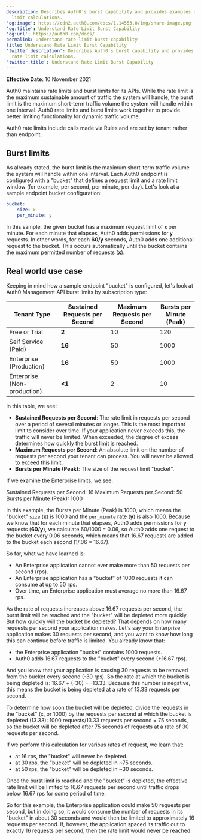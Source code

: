 ```yaml
---
description: Describes Auth0's burst capability and provides examples of rate
  limit calculations.
'og:image': https://cdn2.auth0.com/docs/1.14553.0/img/share-image.png
'og:title': Understand Rate Limit Burst Capability
'og:url': https://auth0.com/docs/
permalink: understand-rate-limit-burst-capability
title: Understand Rate Limit Burst Capability
'twitter:description': Describes Auth0's burst capability and provides examples of
  rate limit calculations.
'twitter:title': Understand Rate Limit Burst Capability
---
```

**Effective Date**: 10 November 2021

Auth0 maintains rate limits and burst limits for its APIs. While the rate limit is the maximum sustainable amount of traffic the system will handle, the burst limit is the maximum short-term traffic volume the system will handle within one interval. Auth0 rate limits and burst limits work together to provide better limiting functionality for dynamic traffic volume.

Auth0 rate limits include calls made via Rules and are set by tenant rather than endpoint.

## Burst limits

As already stated, the burst limit is the maximum short-term traffic volume the system will handle within one interval. Each Auth0 endpoint is configured with a "bucket" that defines a request limit and a rate limit window (for example, per second, per minute, per day). Let's look at a sample endpoint bucket configuration:

```yaml lines
bucket:
    size: x
    per_minute: y
```






In this sample, the given bucket has a maximum request limit of **`x`** per minute. For each minute that elapses, Auth0 adds permissions for **`y`** requests. In other words, for each **60/y** seconds, Auth0 adds one additional request to the bucket. This occurs automatically until the bucket contains the maximum permitted number of requests (**x**).

## Real world use case

Keeping in mind how a sample endpoint "bucket" is configured, let's look at Auth0 <Tooltip tip="Management API: A product to allow customers to perform administrative tasks." cta="View Glossary" href="/docs/glossary?term=Management+API">Management API</Tooltip> burst limits by subscription type:

<table class="table"><thead>
<tr>
<th>Tenant Type</th>
<th>Sustained Requests per Second</th>
<th>Maximum Requests per Second</th>
<th>Bursts per Minute (Peak)</th>
</tr>
</thead>
<tbody>
<tr>
<td>Free or Trial</td>
<td><strong>2</strong></td>
<td>10</td>
<td>120</td>
</tr>
<tr>
<td>Self Service (Paid)</td>
<td><strong>16</strong></td>
<td>50</td>
<td>1000</td>
</tr>
<tr>
<td>Enterprise (Production)</td>
<td><strong>16</strong></td>
<td>50</td>
<td>1000</td>
</tr>
<tr>
<td>Enterprise (Non-production)</td>
<td><strong>&lt;1</strong></td>
<td>2</td>
<td>10</td>
</tr>
</tbody>
</table>

In this table, we see:

* **Sustained Requests per Second**: The rate limit in requests per second over a period of several minutes or longer. This is the most important limit to consider over time. If your application never exceeds this, the traffic will never be limited. When exceeded, the degree of excess determines how quickly the burst limit is reached.
* **Maximum Requests per Second**: An absolute limit on the number of requests per second your tenant can process. You will never be allowed to exceed this limit.
* **Bursts per Minute (Peak)**: The size of the request limit "bucket".

If we examine the Enterprise limits, we see:

Sustained Requests per Second: 16
Maximum Requests per Second: 50
Bursts per Minute (Peak): 1000

In this example, the Bursts per Minute (Peak) is 1000, which means the "bucket" `size` (**x**) is 1000 and the `per_minute` rate (**y**) is also 1000. Because we know that for each minute that elapses, Auth0 adds permissions for **`y`** requests (**60/y**), we calculate 60/1000 = 0.06, so Auth0 adds one request to the bucket every 0.06 seconds, which means that 16.67 requests are added to the bucket each second (1/.06 = 16.67).

So far, what we have learned is:

* An Enterprise application cannot ever make more than 50 requests per second (rps).
* An Enterprise application has a “bucket” of 1000 requests it can consume at up to 50 rps.
* Over time, an Enterprise application must average no more than 16.67 rps.

As the rate of requests increases above 16.67 requests per second, the burst limit will be reached and the "bucket" will be depleted more quickly. But how quickly will the bucket be depleted? That depends on how many requests per second your application makes.
Let's say your Enterprise application makes 30 requests per second, and you want to know how long this can continue before traffic is limited. You already know that:

* the Enterprise application "bucket" contains 1000 requests.
* Auth0 adds 16.67 requests to the "bucket" every second (+16.67 rps).

And you know that your application is causing 30 requests to be removed from the bucket every second (-30 rps). So the rate at which the bucket is being depleted is: 16.67 + (-30) = -13.33. Because this number is negative, this means the bucket is being depleted at a rate of 13.33 requests per second.

To determine how soon the bucket will be depleted, divide the requests in the "bucket" (x, or 1000) by the requests per second at which the bucket is depleted (13.33): 1000 requests/13.33 requests per second = 75 seconds, so the bucket will be depleted after 75 seconds of requests at a rate of 30 requests per second.

If we perform this calculation for various rates of request, we learn that:

* at 16 rps, the "bucket" will never be depleted.
* at 30 rps, the "bucket" will be depleted in ~75 seconds.
* at 50 rps, the "bucket" will be depleted in ~30 seconds.

Once the burst limit is reached and the "bucket" is depleted, the effective rate limit will be limited to 16.67 requests per second until traffic drops below 16.67 rps for some period of time.

So for this example, the Enterprise application could make 50 requests per second, but in doing so, it would consume the number of requests in its "bucket" in about 30 seconds and would then be limited to approximately 16 requests per second. If, however, the application spaced its traffic out to exactly 16 requests per second, then the rate limit would never be reached.